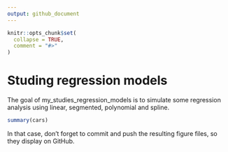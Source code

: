 ```yaml
---
output: github_document
---
```


<!-- README.md is generated from README.Rmd. Please edit that file -->

```r
knitr::opts_chunk$set(
  collapse = TRUE,
  comment = "#>"
)
```

# Studing regression models

<!-- badges: start -->
<!-- badges: end -->

The goal of my_studies_regression_models is to simulate some regression analysis using linear, segmented, polynomial and spline. 

```r
summary(cars)
```
In that case, don't forget to commit and push the resulting figure files, so they display on GitHub.
